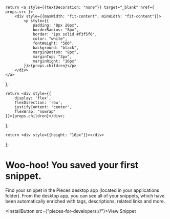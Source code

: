     return <a style={{textDecoration: "none"}} target="_blank" href={ props.src }>
        <div style={{maxWidth: "fit-content", minWidth: "fit-content"}}>
            <p style={{
                padding: "8px 20px",
                borderRadius: "8px",
                border: "1px solid #f3f5f6",
                color: "white",
                fontWeight: "500",
                background: "black",
                marginBottom: "8px",
                marginTop: "3px",
                marginRight: "16px"
            }}>{props.children}</p>
        </div>
    </a>
};

    return <div style={{
        display: 'flex',
        flexDirection: 'row',
        justifyContent: 'center',
        flexWrap: "nowrap"
    }}>{props.children}</div>;

};

    return <div style={{height: "16px"}}></div>
};

# Woo-hoo! You saved your first snippet.

Find your snippet in the Pieces desktop app (located in your applications folder). From the desktop app, you can see all of your snippets, which have been automatically enriched with tags, descriptions, related links and more.

<InstallButton src={"pieces-for-developers://"}>View Snippet</InstallButton>

<GridFlexRowCenter>
    <InstallButton src={"https://code.pieces.app/onboarding/chrome/welcome"}></InstallButton>
    <InstallButton src={"https://code.pieces.app/onboarding/chrome/finished"}></InstallButton>
</GridFlexRowCenter>

<Spacer></Spacer>
